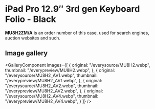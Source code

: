 
# iPad Pro 12.9″ 3rd gen Keyboard Folio - Black

<Callout type='info' emoji='👉🏻'>**MU8H2ZM/A** is an order number of this case, used for search engines, auction websites and such.</Callout>

## Image gallery

<GalleryComponent
    images={[
      {
        original: "/everysource/MU8H2.webp",
        thumbnail: "/everypreview/MU8H2.webp",
      },
      {
        original: "/everysource/MU8H2_AV1.webp",
        thumbnail: "/everypreview/MU8H2_AV1.webp",
      },
      {
        original: "/everysource/MU8H2_AV2.webp",
        thumbnail: "/everypreview/MU8H2_AV2.webp",
      },
      {
        original: "/everysource/MU8H2_AV4.webp",
        thumbnail: "/everypreview/MU8H2_AV4.webp",
      }
    ]}
  />
